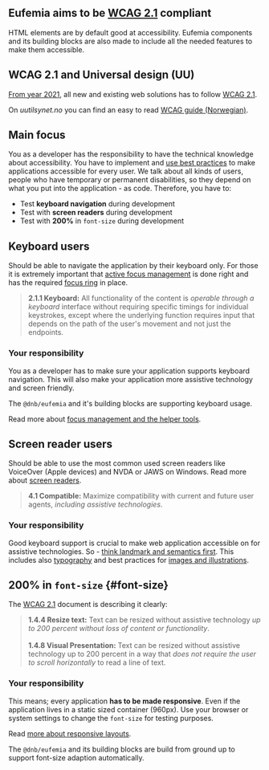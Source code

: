 
## Eufemia aims to be [WCAG 2.1](https://www.w3.org/TR/WCAG21/) compliant

HTML elements are by default good at accessibility. Eufemia components and its building blocks are also made to include all the needed features to make them accessible.

## WCAG 2.1 and Universal design (UU)

[From year 2021](https://www.uutilsynet.no/webdirektivet-wad/eus-webdirektiv-wad/265), all new and existing web solutions has to follow [WCAG 2.1](https://www.w3.org/TR/WCAG21/).

On _uutilsynet.no_ you can find an easy to read [WCAG guide (Norwegian)](https://www.uutilsynet.no/wcag-standarden/wcag-20-standarden/86).

## Main focus

You as a developer has the responsibility to have the technical knowledge about accessibility. You have to implement and [use best practices](!/uilib/usage/accessibility) to make applications accessible for every user. We talk about all kinds of users, people who have temporary or permanent disabilities, so they depend on what you put into the application - as code. Therefore, you have to:

- Test **keyboard navigation** during development <Icon icon={CheckIcon} aria-hidden />
- Test with **screen readers** during development <Icon icon={CheckIcon} aria-hidden />
- Test with **200%** in `font-size` during development <Icon icon={CheckIcon} aria-hidden />

## Keyboard users

Should be able to navigate the application by their keyboard only. For those it is extremely important that [active focus management](/uilib/usage/accessibility/focus) is done right and has the required [focus ring](https://www.w3.org/TR/2008/REC-WCAG20-20081211/#navigation-mechanisms-focus-visible) in place.

> **2.1.1 Keyboard:** All functionality of the content is _operable through a keyboard_ interface without requiring specific timings for individual keystrokes, except where the underlying function requires input that depends on the path of the user's movement and not just the endpoints.

### Your responsibility

You as a developer has to make sure your application supports keyboard navigation. This will also make your application more assistive technology and screen friendly.

The `@dnb/eufemia` and it's building blocks are supporting keyboard usage.

Read more about [focus management and the helper tools](!/uilib/usage/accessibility/focus).

## Screen reader users

Should be able to use the most common used screen readers like VoiceOver (Apple devices) and NVDA or JAWS on Windows. Read more about [screen readers](!/uilib/usage/accessibility/screenreader).

> **4.1 Compatible:** Maximize compatibility with current and future user agents, _including assistive technologies_.

### Your responsibility

Good keyboard support is crucial to make web application accessible on for assistive technologies. So - [think landmark and semantics first](!/uilib/usage/accessibility#landmark--and-semantics-example). This includes also [typography](!/uilib/usage/best-practices/for-typography#think-semantics-first) and best practices for [images and illustrations](!/uilib/usage/accessibility/screenreader).

## **200%** in `font-size` \{#font-size\}

The [WCAG 2.1](https://www.w3.org/TR/WCAG21/) document is describing it clearly:

> **1.4.4 Resize text:** Text can be resized without assistive technology _up to 200 percent without loss of content or functionality_.<br /><br /> **1.4.8 Visual Presentation:** Text can be resized without assistive technology up to 200 percent in a way that _does not require the user to scroll horizontally_ to read a line of text.

### Your responsibility

This means; every application **has to be made responsive**. Even if the application lives in a static sized container (960px). Use your browser or system settings to change the `font-size` for testing purposes.

Read [more about responsive layouts](!/uilib/usage/layout#units).

The `@dnb/eufemia` and its building blocks are build from ground up to support font-size adaption automatically.
